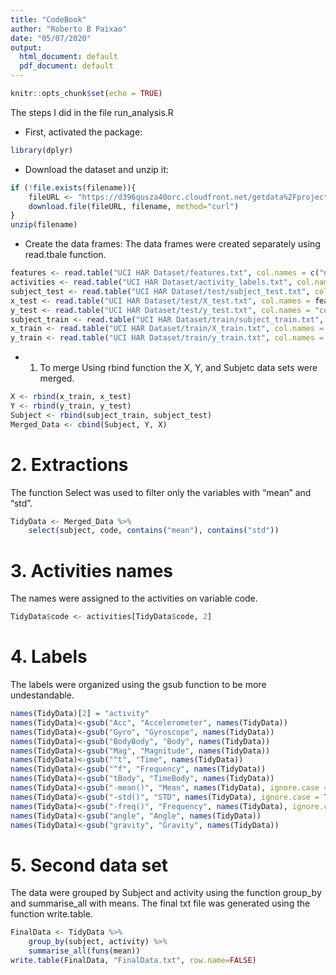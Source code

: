 ```yaml
---
title: "CodeBook"
author: "Roberto B Paixao"
date: "05/07/2020"
output:
  html_document: default
  pdf_document: default
---
```


```r
knitr::opts_chunk$set(echo = TRUE)
```

The steps I did in the file run_analysis.R

- First, activated the package: 
```r
library(dplyr)
```

- Download the dataset and unzip it:
```r
if (!file.exists(filename)){
    fileURL <- "https://d396qusza40orc.cloudfront.net/getdata%2Fprojectfiles%2FUCI%20HAR%20Dataset.zip"
    download.file(fileURL, filename, method="curl")
}  
unzip(filename)
```

- Create the data frames:
The data frames were created separately using read.tbale function.
```r
features <- read.table("UCI HAR Dataset/features.txt", col.names = c("n","functions"))
activities <- read.table("UCI HAR Dataset/activity_labels.txt", col.names = c("code", "activity"))
subject_test <- read.table("UCI HAR Dataset/test/subject_test.txt", col.names = "subject")
x_test <- read.table("UCI HAR Dataset/test/X_test.txt", col.names = features$functions)
y_test <- read.table("UCI HAR Dataset/test/y_test.txt", col.names = "code")
subject_train <- read.table("UCI HAR Dataset/train/subject_train.txt", col.names = "subject")
x_train <- read.table("UCI HAR Dataset/train/X_train.txt", col.names = features$functions)
y_train <- read.table("UCI HAR Dataset/train/y_train.txt", col.names = "code")
```

- 1. To merge
Using rbind function the X, Y, and Subjetc data sets were merged.
```r
X <- rbind(x_train, x_test)
Y <- rbind(y_train, y_test)
Subject <- rbind(subject_train, subject_test)
Merged_Data <- cbind(Subject, Y, X)
```

# 2. Extractions
The function Select was used to filter only the variables with "mean" and "std".
```r
TidyData <- Merged_Data %>% 
    select(subject, code, contains("mean"), contains("std"))
```

# 3. Activities names
The names were assigned to the activities on variable code.
```r
TidyData$code <- activities[TidyData$code, 2]
```

# 4. Labels
The labels were organized using the gsub function to be more undestandable.
```r
names(TidyData)[2] = "activity"
names(TidyData)<-gsub("Acc", "Accelerometer", names(TidyData))
names(TidyData)<-gsub("Gyro", "Gyroscope", names(TidyData))
names(TidyData)<-gsub("BodyBody", "Body", names(TidyData))
names(TidyData)<-gsub("Mag", "Magnitude", names(TidyData))
names(TidyData)<-gsub("^t", "Time", names(TidyData))
names(TidyData)<-gsub("^f", "Frequency", names(TidyData))
names(TidyData)<-gsub("tBody", "TimeBody", names(TidyData))
names(TidyData)<-gsub("-mean()", "Mean", names(TidyData), ignore.case = TRUE)
names(TidyData)<-gsub("-std()", "STD", names(TidyData), ignore.case = TRUE)
names(TidyData)<-gsub("-freq()", "Frequency", names(TidyData), ignore.case = TRUE)
names(TidyData)<-gsub("angle", "Angle", names(TidyData))
names(TidyData)<-gsub("gravity", "Gravity", names(TidyData))
```

# 5. Second data set
The data were grouped by Subject and activity using the function group_by and summarise_all with means.
The final txt file was generated using the function write.table.
```r
FinalData <- TidyData %>%
    group_by(subject, activity) %>%
    summarise_all(funs(mean))
write.table(FinalData, "FinalData.txt", row.name=FALSE)
```

